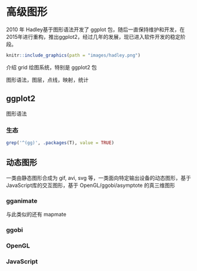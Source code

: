 # 高级图形 {#Advanced-Graphics}

2010 年 Hadley基于图形语法开发了 ggplot 包，随后一直保持维护和开发，在2015年进行重构，推出ggplot2，经过几年的发展，现已进入软件开发的稳定阶段。

```r
knitr::include_graphics(path = "images/hadley.png")
```

介绍 grid 绘图系统，特别是 ggplot2 包

图形语法，图层，点线，映射，统计

## ggplot2 {#grammar-of-graphics} 

图形语法


### 生态 {#eco}

```r
grep('^(gg)', .packages(T), value = TRUE)
```


## 动态图形 {#dynamic-graphics}

一类由静态图形合成为 gif, avi, svg  等，一类面向特定输出设备的动态图形，基于JavaScript库的交互图形，基于 OpenGL/ggobi/asymptote 的真三维图形

### gganimate {#grammar-of-animated-graphics}

与此类似的还有 mapmate 

### ggobi

### OpenGL

### JavaScript
